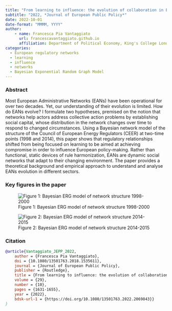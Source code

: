 ```yaml
---
title: "From learning to influence: the evolution of collaboration in European Administrative Networks" 
subtitle: "2022, *Journal of European Public Policy*"
date: 2022-10-01
date-format: "MMMM, YYYY"
author:
    - name: Francesca Pia Vantaggiato
      url: francescavantaggiato.github.io
      affiliation: Department of Political Economy, King's College London (UK)
categories: 
  - European regulatory networks
  - learning
  - influence
  - networks
  - Bayesian Exponential Random Graph Model
---
```


### Abstract

Most European Administrative Networks (EANs) have been operational for over two decades. Yet, our understanding of their evolution is limited. How do EANs evolve? I formulate two hypotheses, premised on the notion that networks help actors address collective action problems by establishing social capital, whose distribution in the network changes over time to respond to changed circumstances. Using a Bayesian network model of the structure of the Council of European Energy Regulators (CEER) at two-time points (1998 and 2014), this paper shows that regulatory relationships shifted from being focused on learning to be aimed at achieving compromise in order to influence European policy-making. Rather than functional, static devices of rule harmonization, EANs are dynamic social networks that adapt to their changing environment. The paper provides a theoretical background and empirical approach to understand and analyse EANs evolution in different sectors.

### Key figures in the paper

![Figure 1: Bayesian ERG model of network structure 1998-2000](JEPP2022_ERN_1998_2000.jpeg)

![Figure 2: Bayesian ERG model of network structure 2014-2015](JEPP2022_ERN_2014_2015.jpeg)

### Citation

``` bibtex
@article{Vantaggiato_JEPP_2022,
    author = {Francesca Pia Vantaggiato},
    doi = {10.1080/13501763.2018.1535611},
    journal = {Journal of European Public Policy},
    publisher = {Routledge},
    title = {From learning to influence: the evolution of collaboration in European Administrative Networks},
    volume = {29},
    number = {10},
    pages = {1631-1655},
    year = {2022},
    bdsk-url-1 = {https://doi.org/10.1080/13501763.2022.2069843}}
}
```
